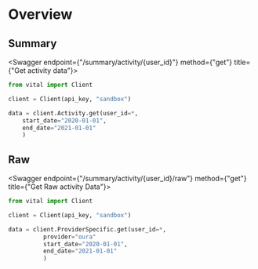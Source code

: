 
# Overview

## Summary

<Swagger endpoint={"/summary/activity/{user_id}"} method={"get"} title={"Get activity data"}>

```python
from vital import Client

client = Client(api_key, "sandbox")

data = client.Activity.get(user_id=*,
    start_date="2020-01-01",
    end_date="2021-01-01"
    )
```

</Swagger>

## Raw

<Swagger endpoint={"/summary/activity/{user_id}/raw"} method={"get"} title={"Get Raw activity Data"}>

```python
from vital import Client

client = Client(api_key, "sandbox")

data = client.ProviderSpecific.get(user_id=*,
          provider="oura"
          start_date="2020-01-01",
          end_date="2021-01-01"
          )
```

</Swagger>
